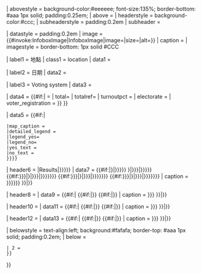 <includeonly>{{infobox
| bodystyle = background:#ffffff; border-collapse:collapse; {{#switch: {{{float}}}
  | left = margin: 0.5em 1em 0.5em 0; float:left; clear:left;
  | none = float:none; clear:none; margin:0.5em 0.5em 0.5em 0
  | right
  | #default = 
 }}
| abovestyle = background-color:#eeeeee; font-size:135%; border-bottom: #aaa 1px solid; padding:0.25em;
| above = {{{name|}}}
| headerstyle = background-color:#ccc;
| subheaderstyle = padding:0.2em
| subheader = {{{title|}}}

| datastyle = padding:0.2em
| image = {{#invoke:InfoboxImage|InfoboxImage|image={{{image|}}}|size={{{image_width|240px}}}|alt={{{image_alt|}}}}}
| caption = {{{caption|}}}
| imagestyle = border-bottom: 1px solid #CCC

| label1 = 地點
| class1 = location
| data1  = {{{location|}}}

| label2 = 日期
| data2  = {{{date|}}}

| label3 = Voting system
| data3 = {{{voting_system|}}}

| data4 = {{#if:{{{yes|}}}{{{no|}}}{{{other|}}}{{{total|}}}|{{Infobox referendum/results| yes_text = {{{yes_text|}}}| yes = {{{yes|}}}| no_text = {{{no_text|}}}| no = {{{no|}}}| othertype = {{{othertype|}}} | other = {{{other|}}} | {{#ifeq:{{{invalid|Ø}}}|Ø|Ø|invalid}} = {{{invalid|}}} | total= {{{total|}}}| totalref= {{{totalref|}}} | turnoutpct = {{{turnoutpct|}}}| electorate = {{{electorate|}}}| voter_registration = {{{voter_registration|}}} }}
}}

| data5  = {{#if:{{{map|}}}|{{Infobox referendum/map
 |map = {{{map}}}
 |map_header = 各{{#if:{{{mapdivision|}}}結果 | {{{mapdivision}}} | county }}
 |map_caption = {{{mapcaption|}}}
 |detailed_legend = {{{detailed_legend|}}}
 |legend_yes={{{legend_yes|#aaff00}}}
 |legend_no={{{legend_no|#0000ff}}}
 |yes_text = {{{yes_text|Remain}}}
 |no_text = {{{no_text|Leave}}}
 }}}}

| header6 = {{{part1_subject|{{#if:{{{choice1|}}}{{{part1_choice1|}}}|Results|}}}}}
| data7 = {{#if:{{{part1_subject|}}}{{{choice1|}}}{{{part1_choice1|}}}|{{bar box
| border_width = 0
| background-color = transparent
| width = {{{width|240px}}}
| barwidth = {{{barwidth|60px}}}
| bars=
{{bar percent|barwidth={{{barwidth|60px}}}|{{{choice1|{{{part1_choice1|}}}}}}|{{{choice1_color|{{{part1_choice1_color|green}}}}}}|{{{percentage1|{{{part1_percentage1|}}}}}}}}
{{bar percent|barwidth={{{barwidth|60px}}}|{{{choice2|{{{part1_choice2|}}}}}}|{{{choice2_color|{{{part1_choice2_color|red}}}}}}|{{{percentage2|{{{part1_percentage2|}}}}}}}}
{{#if:{{{choice3|{{{part1_choice3|}}}}}}|{{bar percent|barwidth={{{barwidth|60px}}}|{{{choice3|{{{part1_choice3|}}}}}}|{{{choice3_color|{{{part1_choice3_color|blue}}}}}}|{{{percentage3|{{{part1_percentage3|}}}}}}}}}}
{{#if:{{{choice4|{{{part1_choice4|}}}}}}|{{bar percent|barwidth={{{barwidth|60px}}}|{{{choice4|{{{part1_choice4|}}}}}}|{{{choice4_color|{{{part1_choice4_color|orange}}}}}}|{{{percentage4|{{{part1_percentage4|}}}}}}}}}}
{{#if:{{{choice5|{{{part1_choice5|}}}}}}|{{bar percent|barwidth={{{barwidth|60px}}}|{{{choice5|{{{part1_choice5|}}}}}}|{{{choice5_color|{{{part1_choice5_color|teal}}}}}}|{{{percentage5|{{{part1_percentage5|}}}}}}}}}}
| caption = {{{results_caption|{{{results1_caption|{{{part1_caption|}}}}}}}}}
}}|}}

| header8 = {{{part2_subject|}}}
| data9 = {{#if:{{{part2_subject|}}}|{{bar box
| border_width = 0
| background-color = transparent
| width = {{{width|240px}}}
| barwidth = {{{barwidth|60px}}}
| bars=
{{bar percent|barwidth={{{barwidth|60px}}}|{{{part2_choice1|}}}|{{{part2_choice1_color|green}}}|{{{part2_percentage1|}}}}}
{{bar percent|barwidth={{{barwidth|60px}}}|{{{part2_choice2|}}}|{{{part2_choice2_color|red}}}|{{{part2_percentage2|}}}}}
{{#if:{{{part2_choice3|}}}|{{bar percent|barwidth={{{barwidth|60px}}}|{{{part2_choice3|}}}|{{{part2_choice3_color|blue}}}|{{{part2_percentage3|}}}}}}}
{{#if:{{{part2_choice4|}}}|{{bar percent|barwidth={{{barwidth|60px}}}|{{{part2_choice4|}}}|{{{part2_choice4_color|orange}}}|{{{part2_percentage4|}}}}}}}
{{#if:{{{part2_choice5|}}}|{{bar percent|barwidth={{{barwidth|60px}}}|{{{part2_choice5|}}}|{{{part2_choice5_color|teal}}}|{{{part2_percentage5|}}}}}}}
| caption = {{{results2_caption|{{{part2_caption|}}}}}}
}}|}}

| header10 = {{{part3_subject|}}}
| data11 = {{#if:{{{part3_subject|}}}|{{bar box
| border_width = 0
| background-color = transparent
| width = {{{width|240px}}}
| barwidth = {{{barwidth|60px}}}
| bars=
{{bar percent|barwidth={{{barwidth|60px}}}|{{{part3_choice1|}}}|{{{part3_choice1_color|green}}}|{{{part3_percentage1|}}}}}
{{bar percent|barwidth={{{barwidth|60px}}}|{{{part3_choice2|}}}|{{{part3_choice2_color|red}}}|{{{part3_percentage2|}}}}}
{{#if:{{{part3_choice3|}}}|{{bar percent|barwidth={{{barwidth|60px}}}|{{{part3_choice3|}}}|{{{part3_choice3_color|blue}}}|{{{part3_percentage3|}}}}}}}
{{#if:{{{part3_choice4|}}}|{{bar percent|barwidth={{{barwidth|60px}}}|{{{part3_choice4|}}}|{{{part3_choice4_color|orange}}}|{{{part3_percentage4|}}}}}}}
{{#if:{{{part3_choice5|}}}|{{bar percent|barwidth={{{barwidth|60px}}}|{{{part3_choice5|}}}|{{{part3_choice5_color|teal}}}|{{{part3_percentage5|}}}}}}}
| caption = {{{results3_caption|{{{part3_caption|}}}}}}
}}|}}

| header12 = {{{part4_subject|}}}
| data13 = {{#if:{{{part4_subject|}}}|{{bar box
| border_width = 0
| background-color = transparent
| width = {{{width|240px}}}
| barwidth = {{{barwidth|60px}}}
| bars=
{{bar percent|barwidth={{{barwidth|60px}}}|{{{part4_choice1|}}}|{{{part4_choice1_color|green}}}|{{{part4_percentage1|}}}}}
{{bar percent|barwidth={{{barwidth|60px}}}|{{{part4_choice2|}}}|{{{part4_choice2_color|red}}}|{{{part4_percentage2|}}}}}
{{#if:{{{part4_choice3|}}}|{{bar percent|barwidth={{{barwidth|60px}}}|{{{part4_choice3|}}}|{{{part4_choice3_color|blue}}}|{{{part4_percentage3|}}}}}}}
{{#if:{{{part4_choice4|}}}|{{bar percent|barwidth={{{barwidth|60px}}}|{{{part4_choice4|}}}|{{{part4_choice4_color|orange}}}|{{{part4_percentage4|}}}}}}}
{{#if:{{{part4_choice5|}}}|{{bar percent|barwidth={{{barwidth|60px}}}|{{{part4_choice5|}}}|{{{part4_choice5_color|teal}}}|{{{part4_percentage5|}}}}}}}
| caption = {{{results4_caption|{{{part4_caption|}}}}}}
}}|}}

| belowstyle = text-align:left; background:#fafafa; border-top: #aaa 1px solid; padding:0.2em;
| below = {{br separated entries
 | 1 = {{#if:{{{website|}}}|'''Website''': {{{website}}}}}
 | 2 = {{{notes|}}}
 }}
}}</includeonly><noinclude>
{{documentation}}
</noinclude>